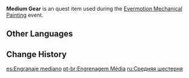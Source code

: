 {{Item Infobox
|id           = 101848
|image        = Item Medium Gear.png
|type         = Quest Items
|group        = Event Items
|quality      = 1
|description  = A medium gear. "The pivotal one," as we call it.
|event        = Evermotion Mechanical Painting
}}
'''Medium Gear''' is an quest item used during the [[Evermotion Mechanical Painting]] event.

==Other Languages==
{{Other Languages
|default_hidden = 1
|en      = Medium Gear
|zhs     = 中型齿轮
|zhs_rm  = Zhōngxíng Chǐlún
|zht     = 中型齒輪
|zht_rm  = Zhōngxíng Chǐlún
|ja      = ミドルギア
|ja_rm   = Midoru Gia
|ko      = 중형 톱니바퀴
|ko_rm   = Junghyeong Tomnibakwi
|es      = Engranaje mediano
|fr      = Engrenage moyen
|ru      = Средняя шестерня
|th      = เฟืองขนาดกลาง
|th_rm   = 
|vi      = Bánh Răng Vừa
|de      = Mittelgroßes Zahnrad
|id      = Roda Gigi Sedang
|pt      = Engrenagem Média
|tr      = Orta Dişli
|it      = Ingranaggio medio
}}

==Change History==
{{Change History|2.8}}

[[es:Engranaje mediano]]
[[pt-br:Engrenagem Média]]
[[ru:Средняя шестерня]]
